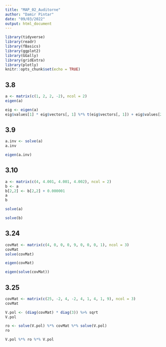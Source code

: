 ---
title: "MAP_02_Auditorne"
author: "Damir Pintar"
date: "09/03/2022"
output: html_document
---

```{r setup, include=FALSE}
library(tidyverse)
library(readr)
library(fBasics)
library(ggplot2)
library(GGally)
library(gridExtra)
library(plotly)
knitr::opts_chunk$set(echo = TRUE)
```

## 3.8

```{r}
a <- matrix(c(1, 2, 2, -2), ncol = 2)
eigen(a)

```

```{r}
eig <- eigen(a)
eig$values[1] * eig$vectors[, 1] %*% t(eig$vectors[, 1]) + eig$values[2] * eig$vectors[, 2] %*% t(eig$vectors[, 2])

```



## 3.9

```{r}
a.inv <- solve(a)
a.inv
```

```{r}
eigen(a.inv)
```


## 3.10

```{r}
a <- matrix(c(4, 4.001, 4.001, 4.002), ncol = 2)
b <- a
b[2,2] <- b[2,2] + 0.000001
a
b

```



```{r}
solve(a)
```



```{r}
solve(b)
```



## 3.24

```{r}
covMat <- matrix(c(4, 0, 0, 0, 9, 0, 0, 0, 1), ncol = 3)
covMat
solve(covMat)
```

```{r}
eigen(covMat)
```

```{r}
eigen(solve(covMat))
```



## 3.25

```{r}
covMat <- matrix(c(25, -2, 4, -2, 4, 1, 4, 1, 9), ncol = 3)
covMat
```

```{r}
V.pol <- (diag(covMat) * diag(3)) %>% sqrt
V.pol
```

```{r}
ro <- solve(V.pol) %*% covMat %*% solve(V.pol)
ro
```


```{r}
V.pol %*% ro %*% V.pol
```











